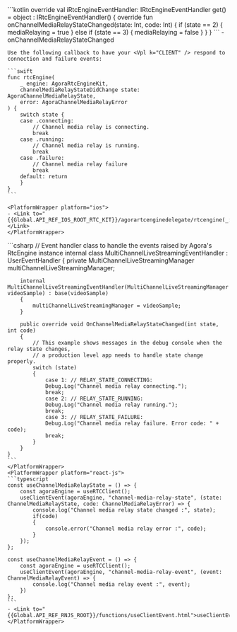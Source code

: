 <PlatformWrapper platform="android">
    ```kotlin
    override val iRtcEngineEventHandler: IRtcEngineEventHandler
        get() = object : IRtcEngineEventHandler() {
            override fun onChannelMediaRelayStateChanged(state: Int, code: Int) {
                if (state == 2) {
                    mediaRelaying = true
                } else if (state == 3) {
                    mediaRelaying = false
                }
            }
    }
    ```
    - <Link to="{{Global.API_REF_ANDROID_ROOT}}/class_irtcengineeventhandler.html#callback_irtcengineeventhandler_onchannelmediarelaystatechanged">onChannelMediaRelayStateChanged</Link>
</PlatformWrapper>
<PlatformWrapper platform="ios">

    Use the following callback to have your <Vpl k="CLIENT" /> respond to connection and failure events:

    ```swift
    func rtcEngine(
        _ engine: AgoraRtcEngineKit,
        channelMediaRelayStateDidChange state: AgoraChannelMediaRelayState,
        error: AgoraChannelMediaRelayError
    ) {
        switch state {
        case .connecting:
            // Channel media relay is connecting.
            break
        case .running:
            // Channel media relay is running.
            break
        case .failure:
            // Channel media relay failure
            break
        default: return
        }
    }
    ```

    <PlatformWrapper platform="ios">
    - <Link to="{{Global.API_REF_IOS_ROOT_RTC_KIT}}/agorartcenginedelegate/rtcengine(_:channelmediarelaystatedidchange:error:)">rtcEngine(_:channelMediaRelayStateDidChange:error:)</Link>
    </PlatformWrapper>

</PlatformWrapper>
<PlatformWrapper platform="unity">
    ```csharp
    // Event handler class to handle the events raised by Agora's RtcEngine instance
    internal class MultiChannelLiveStreamingEventHandler : UserEventHandler
    {
        private MultiChannelLiveStreamingManager multiChannelLiveStreamingManager;
        
        internal MultiChannelLiveStreamingEventHandler(MultiChannelLiveStreamingManager videoSample) : base(videoSample)
        {
            multiChannelLiveStreamingManager = videoSample;
        }
        
        public override void OnChannelMediaRelayStateChanged(int state, int code)
        {
            // This example shows messages in the debug console when the relay state changes,
            // a production level app needs to handle state change properly.
            switch (state)
            {
                case 1: // RELAY_STATE_CONNECTING:
                Debug.Log("Channel media relay connecting.");
                break;
                case 2: // RELAY_STATE_RUNNING:
                Debug.Log("Channel media relay running.");
                break;
                case 3: // RELAY_STATE_FAILURE:
                Debug.Log("Channel media relay failure. Error code: " + code);
                break;
            }
        }
    }
    ```
    </PlatformWrapper>
    <PlatformWrapper platform="react-js">
    ```typescript
    const useChannelMediaRelayState = () => {
        const agoraEngine = useRTCClient();
        useClientEvent(agoraEngine, "channel-media-relay-state", (state: ChannelMediaRelayState, code: ChannelMediaRelayError) => {
            console.log("Channel media relay state changed :", state);
            if(code)
            {
                console.error("Channel media relay error :", code);
            }
        });
    };
    
    const useChannelMediaRelayEvent = () => {
        const agoraEngine = useRTCClient();
        useClientEvent(agoraEngine, "channel-media-relay-event", (event: ChannelMediaRelayEvent) => {
            console.log("Channel media relay event :", event);
        })
    };
    ```
    - <Link to="{{Global.API_REF_RNJS_ROOT}}/functions/useClientEvent.html">useClientEvent</Link>
    </PlatformWrapper>